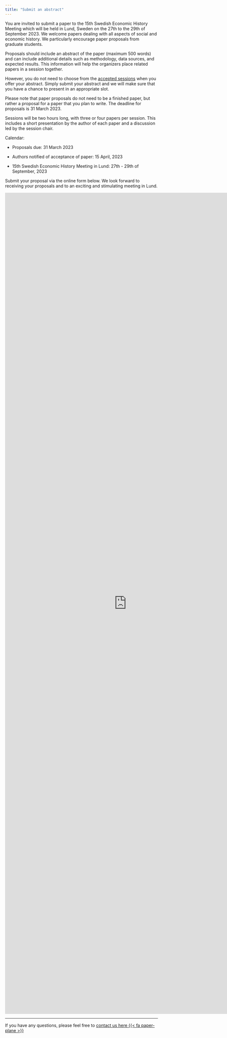 ```yaml
---
title: "Submit an abstract"
---
```


You are invited to submit a paper to the 15th Swedish Economic History Meeting which will be held in Lund, Sweden on the 27th to the 29th of September 2023. We welcome papers dealing with all aspects of social and economic history. We particularly encourage paper proposals from graduate students.

Proposals should include an abstract of the paper (maximum 500 words) and can include additional details such as methodology, data sources, and expected results. This information will help the organizers place related papers in a session together. 

However, you do not need to choose from the [accepted sessions](https://sehm2023.com/news/provisional-sessions.html) when you offer your abstract. Simply submit your abstract and we will make sure that you have a chance to present in an appropriate slot.

Please note that paper proposals do not need to be a finished paper, but rather a proposal for a paper that you plan to write. The deadline for proposals is 31 March 2023.

Sessions will be two hours long, with three or four papers per session. This includes a short presentation by the author of each paper and a discussion led by the session chair.

Calendar:

-   Proposals due: 31 March 2023

-   Authors notified of acceptance of paper: 15 April, 2023

-   15th Swedish Economic History Meeting in Lund: 27th - 29th of September, 2023

Submit your proposal via the online form below. We look forward to receiving your proposals and to an exciting and stimulating meeting in Lund.

<iframe src="https://docs.google.com/forms/d/e/1FAIpQLSdmYTxxGsIbcFh5UaYurttMu9BHcu3--XEjSZ-8LVTlq7gePw/viewform?embedded=true" width="800" height="2700" frameborder="0" marginheight="0" marginwidth="0">

Loading...

</iframe>

------------------------------------------------------------------------

If you have any questions, please feel free to [contact us here {{< fa paper-plane >}}]()
